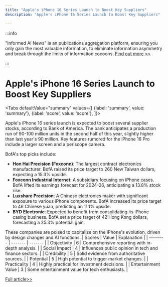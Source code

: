 ```yaml
---
title: "Apple's iPhone 16 Series Launch to Boost Key Suppliers"
description: "Apple's iPhone 16 Series Launch to Boost Key Suppliers"

---
```



:::info

"Informed AI News" is an publications aggregation platform, ensuring you only gain the most valuable information, to eliminate information asymmetry and break through the limits of information cocoons.  [Find out more >>](/)

:::

# Apple's iPhone 16 Series Launch to Boost Key Suppliers


<Tabs
	defaultValue="summary"
	values={[
	{label: 'summary', value: 'summary'},
	{label: 'score', value: 'score'},
]}>
<TabItem value="summary">


Apple's iPhone 16 series launch is expected to boost several supplier stocks, according to Bank of America. The bank anticipates a production run of 90-100 million units in the second half of this year, slightly higher than last year's 90 million. Key features rumored for the iPhone 16 Pro include a larger screen and a periscope camera.

BofA's top picks include:
- **Hon Hai Precision (Foxconn)**: The largest contract electronics manufacturer. BofA raised its price target to 260 New Taiwan dollars, expecting a 15.3% upside.
- **Foxconn Industrial Internet**: A subsidiary focusing on iPhone cases. BofA lifted its earnings forecast for 2024-26, anticipating a 13.8% stock rise.
- **Luxshare Precision**: A Chinese electronics maker with significant exposure to various iPhone components. BofA increased its price target to 46 Chinese yuan, predicting an 11.1% upside.
- **BYD Electronic**: Expected to benefit from consolidating its iPhone casing business. BofA set a price target of 42 Hong Kong dollars, forecasting a 25.3% potential gain.

These companies are poised to capitalize on the iPhone's evolution, driven by design changes and AI functions.
</TabItem>
<TabItem value="score">
	| Scores     | Value   | Explanation |
	| -------- | ------- | ------- |
	| Objectivity  | 6    | Comprehensive reporting with in-depth analysis.    |
	| Social Impact | 4     | Influences public opinion in tech and finance sectors.    |
	| Credibility    | 5    | Solid evidence from authoritative sources.    |
	| Potential    | 5    | High potential to trigger market changes.    |
	| Practicality    | 4    | Highly practical for investment decisions.    |
	| Entertainment Value    | 3    | Some entertainment value for tech enthusiasts.    |
</TabItem>
</Tabs>

[Full article>>](https://www.cnbc.com/2024/07/10/the-apple-suppliers-set-to-pop-on-iphone-16-series-launch-bofa.html)
